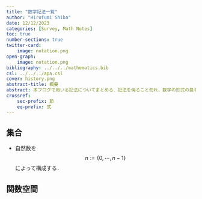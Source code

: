 ```yaml
---
title: "数学記法一覧"
author: "Hirofumi Shiba"
date: 12/12/2023
categories: [Survey, Math Notes]
toc: true
number-sections: true
twitter-card:
    image: notation.png
open-graph:
    image: notation.png
bibliography: ../../../mathematics.bib
csl: ../../../apa.csl
cover: history.png
abstract-title: 概要
abstract: 本ブログで用いる記法についてまとめる．記法を侮ること勿れ，数学の形式の最も重要な側面の1つである．
crossref:
    sec-prefix: 節
    eq-prefix: 式
---
```


## 集合

* 自然数を
$$
n:=\{0,\cdots,n-1\}
$$
によって構成する．

## 関数空間